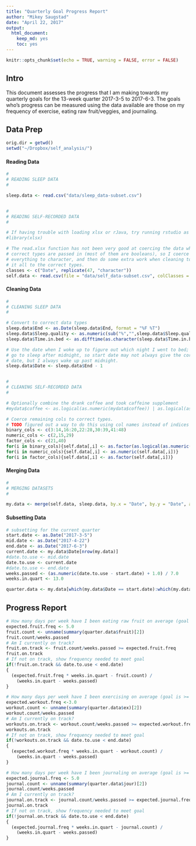 ```yaml
---
title: "Quarterly Goal Progress Report"
author: "Mikey Saugstad"
date: "April 22, 2017"
output:
  html_document: 
    keep_md: yes
    toc: yes
---
```


```r
knitr::opts_chunk$set(echo = TRUE, warning = FALSE, error = FALSE)
```
## Intro

This document assesses the progress that I am making towards my quarterly goals
for the 13-week quarter 2017-3-5 to 2017-6-3. The goals who's progress can be
measured using the data available are those on my frequency of exercise, eating
raw fruit/veggies, and journaling.

## Data Prep

```r
orig.dir = getwd()
setwd("~/Dropbox/self_analysis/")
```

#### Reading Data
```r
#
# READING SLEEP DATA
#

sleep.data <- read.csv("data/sleep_data-subset.csv")


#
# READING SELF-RECORDED DATA
#

# If having trouble with loading xlsx or rJava, try running rstudio as root
#library(xlsx)

# The read.xlsx function has not been very good at coercing the data when the
# correct types are passed in (most of them are booleans), so I coerce almost
# everything to character, and then do some extra work when cleaning to get
# it all to the correct types.
classes <- c("Date", replicate(47, "character"))
self.data <- read.csv(file = "data/self_data-subset.csv", colClasses = classes)
```

#### Cleaning Data
```r
#
# CLEANING SLEEP DATA
#

# Convert to correct data types
sleep.data$End <- as.Date(sleep.data$End, format = "%F %T")
sleep.data$Sleep.quality <- as.numeric(sub("%","",sleep.data$Sleep.quality))
sleep.data$Time.in.bed <- as.difftime(as.character(sleep.data$Time.in.bed), format = "%R")

# Use the date when I woke up to figure out which night I went to bed; I may
# go to sleep after midnight, so start date may not always give the correct
# date, but I always wake up past midnight.
sleep.data$Date <- sleep.data$End - 1


#
# CLEANING SELF-RECORDED DATA
#

# Optionally combine the drank coffee and took caffeine supplement
#mydata$coffee <- as.logical(as.numeric(mydata$coffee)) | as.logical(as.numeric(mydata$caffeine))

# Coerce remaining cols to correct types.
# TODO figured out a way to do this using col names instead of indices
binary_cols <- c(3:14,16:20,22:28,30:39,41:48)
numeric_cols <- c(2,15,29)
factor_cols <- c(21,40)
for(i in binary_cols){self.data[,i] <- as.factor(as.logical(as.numeric(self.data[,i])))}
for(i in numeric_cols){self.data[,i] <- as.numeric(self.data[,i])}
for(i in factor_cols){self.data[,i] <- as.factor(self.data[,i])}
```


#### Merging Data
```r
#
# MERGING DATASETS
#

my.data <- merge(self.data, sleep.data, by.x = "Date", by.y = "Date", all = TRUE)
```


#### Subsetting Data
```r
# subsetting for the current quarter
start.date <- as.Date("2017-3-5")
mid.date <- as.Date("2017-4-22")
end.date <- as.Date("2017-6-3")
current.date <- my.data$Date[nrow(my.data)]
#date.to.use <- mid.date
date.to.use <- current.date
#date.to.use <- end.date
weeks.passed <- (as.numeric(date.to.use - start.date) + 1.0) / 7.0
weeks.in.quart <- 13.0

quarter.data <- my.data[which(my.data$Date == start.date):which(my.data$Date == date.to.use),]
```


## Progress Report
```r
# How many days per week have I been eating raw fruit on average (goal is >= 5)?
expected.fruit.freq <- 5.0
fruit.count <- unname(summary(quarter.data$fruit)[2])
fruit.count/weeks.passed
# Am I currently on track?
fruit.on.track <- fruit.count/weeks.passed >= expected.fruit.freq
fruit.on.track
# If not on track, show frequency needed to meet goal
if(!fruit.on.track && date.to.use < end.date)
{
  (expected.fruit.freq * weeks.in.quart - fruit.count) /
    (weeks.in.quart - weeks.passed)
}

# How many days per week have I been exercising on average (goal is >= 3)?
expected.workout.freq <-3.0
workout.count <- unname(summary(quarter.data$ex)[2])
workout.count/weeks.passed
# Am I currently on track?
workouts.on.track <- workout.count/weeks.passed >= expected.workout.freq
workouts.on.track
# If not on track, show frequency needed to meet goal
if(!workouts.on.track && date.to.use < end.date)
{
  (expected.workout.freq * weeks.in.quart - workout.count) /
    (weeks.in.quart - weeks.passed)
}

# How many days per week have I been journaling on average (goal is >= 5)?
expected.journal.freq <- 5.0
journal.count <- unname(summary(quarter.data$jour)[2])
journal.count/weeks.passed
# Am I currently on track?
journal.on.track <- journal.count/weeks.passed >= expected.journal.freq
journal.on.track
# If not on track, show frequency needed to meet goal
if(!journal.on.track && date.to.use < end.date)
{
  (expected.journal.freq * weeks.in.quart - journal.count) /
    (weeks.in.quart - weeks.passed)
}
```